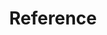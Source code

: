 ---
title: 'Reference'
description: 'Reference documentation for Amplication plugin development.'
icon: 'book-open'
---